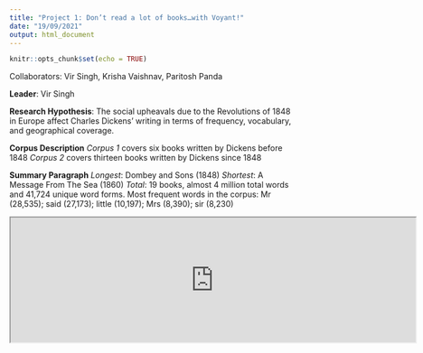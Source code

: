 ```yaml
---
title: "Project 1: Don’t read a lot of books…with Voyant!"
date: "19/09/2021"
output: html_document
---
```


```r
knitr::opts_chunk$set(echo = TRUE)
```

Collaborators: Vir Singh, Krisha Vaishnav, Paritosh Panda

**Leader**: Vir Singh

**Research Hypothesis**: The social upheavals due to the Revolutions of 1848 in Europe affect Charles Dickens’ writing in terms of frequency, vocabulary, and geographical coverage. 

**Corpus Description**
*Corpus 1* covers six books written by Dickens before 1848
*Corpus 2* covers thirteen books written by Dickens since 1848

**Summary Paragraph**
*Longest*: Dombey and Sons (1848)
*Shortest*: A Message From The Sea (1860)
*Total*: 19 books, almost 4 million total words and 41,724 unique word forms.
Most frequent words in the corpus: Mr (28,535); said (27,173); little (10,197); Mrs (8,390); sir (8,230)

<iframe style='width: 717px; height: 221px;' src='https://voyant-tools.org/tool/Summary/?corpus=affb58168dd59d2a279b36e264b6829c'data-external = '1'></iframe>
